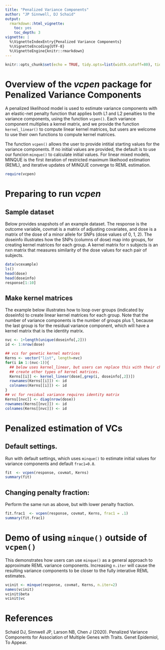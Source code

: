 ```yaml
---
title: "Penalized Variance Components"
author: "JP Sinnwell, DJ Schaid"
output:
  rmarkdown::html_vignette:
    toc: yes
    toc_depth: 3
vignette: |
  %\VignetteIndexEntry{Penalized Variance Components}
  %\VignetteEncoding{UTF-8}
  %\VignetteEngine{knitr::rmarkdown}
---
```


```r
knitr::opts_chunk$set(echo = TRUE, tidy.opts=list(width.cutoff=80), tidy=TRUE, comment=NA)
```

# Overview of the *vcpen* package for Penalized Variance Components

A penalized likelihood model is used to estimate variance components with an elastic-net penalty function that applies both L1 and L2 penalties to the variance components, using the function `vcpen()`.  Each variance component multiplies a kernel matrix, and we provide the function `kernel_linear()` to compute linear kernel matrices, but users are welcome to use their own functions to compute kernel matrices. 

The function `vcpen()` allows the user to provide intitial starting values for the variance components. If no initial values are provided, the default is to use our funcion `minque()` to calculate initial values. For linear mixed models, MINQUE is the first iteration of restricted maximum likeihood estimation (REML), and iterative updates of MINQUE converge to  REML estimation.

```r
require(vcpen)
```

# Preparing to run *vcpen*

## Sample dataset

Below provides snapshots of an example dataset. The response is the outcome variable, covmat is a matrix of adjusting covariates, and dose is a matrix of the dose of a minor allele for SNPs (dose values of 0, 1, 2). The doseinfo illustrates how the SNPs (columns of dose) map into groups, for creating kernel matrices for each group. A kernel matrix for n subjects is an nxn matrix that measures similarity of the dose values for each pair of subjects.

```r

data(vcexample)
ls()
head(dose)
head(doseinfo)
response[1:10]
```

## Make kernel matrices
The  example below illustrates how to loop over groups (indicated by doseinfo) to create linear kernel matrices for each group. Note that the  number of variance components is the number of groups plus 1, because the last group is for the residual variance component, which will have a kernel matrix that is the identity matrix. 

```r
nvc <- 1+length(unique(doseinfo[,2]))
id <- 1:nrow(dose)

## vcs for genetic kernel matrices
Kerns <- vector("list", length=nvc)
for(i in 1:(nvc-1)){
  ## below uses kernel_linear, but users can replace this with their choice of function to 
  ## create other types of kernel matrices.
  Kerns[[i]] <- kernel_linear(dose[,grep(i, doseinfo[,2])])
  rownames(Kerns[[i]]) <- id
  colnames(Kerns[[i]]) <- id  
}
## vc for residual variance requires identity matrix
Kerns[[nvc]] <- diag(nrow(dose))
rownames(Kerns[[nvc]]) <- id
colnames(Kerns[[nvc]]) <- id

```

# Penalized estimation of VCs

## Default settings.

Run with default settings, which uses `minque()` to estimate initial values for variance components and default `frac1=0.8`.
```r
fit  <- vcpen(response, covmat, Kerns)
summary(fit)
```

## Changing penalty fraction:

Perform the same run as above, but with lower penalty fraction.

```r
fit.frac1  <- vcpen(response, covmat, Kerns, frac1 = .1)
summary(fit.frac1)
```

# Demo of using `minque()` outside of `vcpen()`

This demonstrates how users can use `minque()` as a general approach to approximate REML variance components. Increasing `n.iter` will cause the resulting variance components to be closer to the fully interative REML estimates.

```r
vcinit <- minque(response, covmat, Kerns, n.iter=2)
names(vcinit)
vcinit$beta
vcinit$vc
```

References
=============

Schaid DJ, Sinnwell JP, Larson NB, Chen J (2020). Penalized Variance Components for Association of Multiple Genes with Traits. Genet Epidemiol, To Appear.
